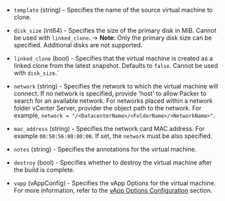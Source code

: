 <!-- Code generated from the comments of the CloneConfig struct in builder/vsphere/clone/step_clone.go; DO NOT EDIT MANUALLY -->

- `template` (string) - Specifies the name of the source virtual machine to clone.

- `disk_size` (int64) - Specifies the size of the primary disk in MiB.
  Cannot be used with `linked_clone`.
  -> **Note:** Only the primary disk size can be specified. Additional disks are not supported.

- `linked_clone` (bool) - Specifies that the virtual machine is created as a linked clone from the latest snapshot. Defaults to `false`.
  Cannot be used with `disk_size`.`

- `network` (string) - Specifies the network to which the virtual machine will connect. If no network is specified,
  provide 'host' to allow Packer to search for an available network. For networks placed
  within a network folder vCenter Server, provider the object path to the network.
  For example, `network = "/<DatacenterName>/<FolderName>/<NetworkName>"`.

- `mac_address` (string) - Specifies the network card MAC address. For example `00:50:56:00:00:00`.
  If set, the `network` must be also specified.

- `notes` (string) - Specifies the annotations for the virtual machine.

- `destroy` (bool) - Specifies whether to destroy the virtual machine after the build is complete.

- `vapp` (vAppConfig) - Specifies the vApp Options for the virtual machine. For more information, refer to the
  [vApp Options Configuration](/packer/plugins/builders/vmware/vsphere-clone#vapp-options-configuration)
  section.

<!-- End of code generated from the comments of the CloneConfig struct in builder/vsphere/clone/step_clone.go; -->
